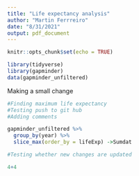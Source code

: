 ```yaml
---
title: "Life expectancy analysis"
author: "Martin Ferrreiro"
date: "8/31/2021"
output: pdf_document
---
```


```r
knitr::opts_chunk$set(echo = TRUE)
```


```r
library(tidyverse)
library(gapminder)
data(gapminder_unfiltered)

```

Making a small change\
```r
#Finding maximum life expectancy
#Testing push to git hub
#Adding comments

gapminder_unfiltered %>% 
  group_by(year) %>% 
  slice_max(order_by = lifeExp) ->Sumdat

#Testing whether new changes are updated
```


```r
4+4
```

